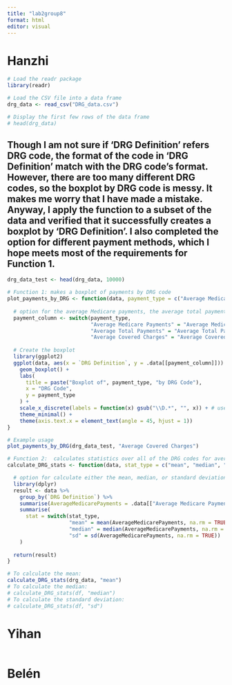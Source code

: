 ```yaml
---
title: "lab2group8"
format: html
editor: visual
---
```


# Hanzhi

```r
# Load the readr package
library(readr) 

# Load the CSV file into a data frame 
drg_data <- read_csv("DRG_data.csv")  

# Display the first few rows of the data frame 
# head(drg_data)
```

## Though I am not sure if 'DRG Definition' refers DRG code, the format of the code in 'DRG Definition' match with the DRG code's format. However, there are too many different DRG codes, so the boxplot by DRG code is messy. It makes me worry that I have made a mistake. Anyway, I apply the function to a subset of the data and verified that it successfully creates a boxplot by 'DRG Definition'. I also completed the option for different payment methods, which I hope meets most of the requirements for Function 1.

```r
drg_data_test <- head(drg_data, 10000)
```

```r
# Function 1: makes a boxplot of payments by DRG code
plot_payments_by_DRG <- function(data, payment_type = c("Average Medicare Payments", "Average Total Payments", "Average Covered Charges")) {
  
  # option for the average Medicare payments, the average total payment, or the average covered charges.
  payment_column <- switch(payment_type,
                           "Average Medicare Payments" = "Average Medicare Payments",
                           "Average Total Payments" = "Average Total Payments",
                           "Average Covered Charges" = "Average Covered Charges")
  
  # Create the boxplot 
  library(ggplot2)
  ggplot(data, aes(x = `DRG Definition`, y = .data[[payment_column]])) +
    geom_boxplot() +
    labs(
      title = paste("Boxplot of", payment_type, "by DRG Code"),
      x = "DRG Code",
      y = payment_type
    ) +
    scale_x_discrete(labels = function(x) gsub("\\D.*", "", x)) + # use DRG code on x-axis
    theme_minimal() +
    theme(axis.text.x = element_text(angle = 45, hjust = 1))
}
```

```r
# Example usage 
plot_payments_by_DRG(drg_data_test, "Average Covered Charges")
```

```r
# Function 2:  calculates statistics over all of the DRG codes for average Medicare payments
calculate_DRG_stats <- function(data, stat_type = c("mean", "median", "sd")) {

  # option for calculate either the mean, median, or standard deviation of the DRG codes
  library(dplyr)
  result <- data %>%
    group_by(`DRG Definition`) %>%
    summarise(AverageMedicarePayments = .data[["Average Medicare Payments"]]) %>%
    summarise(
      stat = switch(stat_type,
                    "mean" = mean(AverageMedicarePayments, na.rm = TRUE),
                    "median" = median(AverageMedicarePayments, na.rm = TRUE),
                    "sd" = sd(AverageMedicarePayments, na.rm = TRUE))
    )
  
  return(result)
}
```

```r
# To calculate the mean:
calculate_DRG_stats(drg_data, "mean")
# To calculate the median:
# calculate_DRG_stats(df, "median")
# To calculate the standard deviation:
# calculate_DRG_stats(df, "sd")
```

# Yihan

```r
```

# Belén

```r
```

